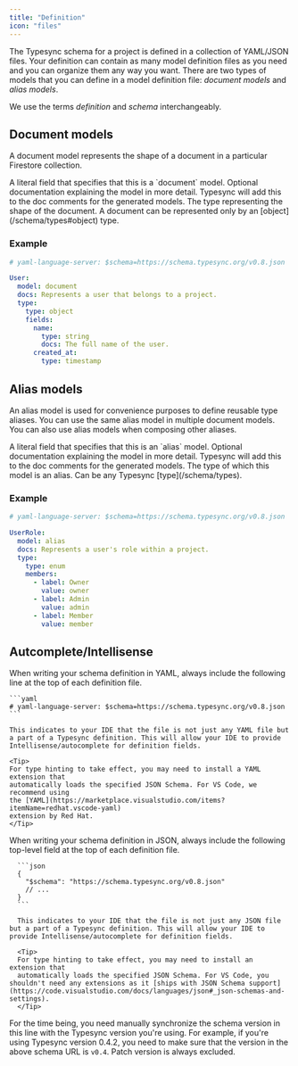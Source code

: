 ```yaml
---
title: "Definition"
icon: "files"
---
```


The Typesync schema for a project is defined in a collection of YAML/JSON files. Your definition can contain as many model definition files as you need and you can organize them any way you want. There are two types of models that you can define in a model definition file: _document models_ and _alias models_.

<Note>We use the terms _definition_ and _schema_ interchangeably.</Note>

## Document models

A document model represents the shape of a document in a particular Firestore collection.

<ParamField path="model" type='"document"' required>
  A literal field that specifies that this is a `document` model.
</ParamField>

<ParamField path="docs" type="string">
  Optional documentation explaining the model in more detail. Typesync will add
  this to the doc comments for the generated models.
</ParamField>

<ParamField path="type" type="hash" required>
  The type representing the shape of the document. A document can be represented
  only by an [object](/schema/types#object) type.
</ParamField>

### Example

```yaml user.yml
# yaml-language-server: $schema=https://schema.typesync.org/v0.8.json

User:
  model: document
  docs: Represents a user that belongs to a project.
  type:
    type: object
    fields:
      name:
        type: string
        docs: The full name of the user.
      created_at:
        type: timestamp
```

## Alias models

An alias model is used for convenience purposes to define reusable type aliases. You can use the same alias model in multiple document models. You can also use alias models when composing other aliases.

<ParamField path="model" type='"alias"' required>
  A literal field that specifies that this is an `alias` model.
</ParamField>

<ParamField path="docs" type="string">
  Optional documentation explaining the model in more detail. Typesync will add
  this to the doc comments for the generated models.
</ParamField>

<ParamField path="type" type="string | hash" required>
  The type of which this model is an alias. Can be any Typesync
  [type](/schema/types).
</ParamField>

### Example

```yaml user.yml
# yaml-language-server: $schema=https://schema.typesync.org/v0.8.json

UserRole:
  model: alias
  docs: Represents a user's role within a project.
  type:
    type: enum
    members:
      - label: Owner
        value: owner
      - label: Admin
        value: admin
      - label: Member
        value: member
```

## Autcomplete/Intellisense

<Tabs>
  <Tab title="YAML definition">
    When writing your schema definition in YAML, always include the following line at the top
    of each definition file.

    ```yaml
    # yaml-language-server: $schema=https://schema.typesync.org/v0.8.json
    ```

    This indicates to your IDE that the file is not just any YAML file but a part of a Typesync definition. This will allow your IDE to provide Intellisense/autocomplete for definition fields.

    <Tip>
    For type hinting to take effect, you may need to install a YAML extension that
    automatically loads the specified JSON Schema. For VS Code, we recommend using
    the [YAML](https://marketplace.visualstudio.com/items?itemName=redhat.vscode-yaml)
    extension by Red Hat.
    </Tip>

  </Tab>

  <Tab title="JSON definition">
    When writing your schema definition in JSON, always include the following top-level field at the top
    of each definition file.

      ```json
      {
        "$schema": "https://schema.typesync.org/v0.8.json"
        // ...
      }
      ```

      This indicates to your IDE that the file is not just any JSON file but a part of a Typesync definition. This will allow your IDE to provide Intellisense/autocomplete for definition fields.

      <Tip>
      For type hinting to take effect, you may need to install an extension that
      automatically loads the specified JSON Schema. For VS Code, you shouldn't need any extensions as it [ships with JSON Schema support](https://code.visualstudio.com/docs/languages/json#_json-schemas-and-settings).
      </Tip>

  </Tab>
</Tabs>

For the time being, you need manually synchronize the schema version in this
line with the Typesync version you're using. For example, if you're using
Typesync version 0.4.2, you need to make sure that the version in the above
schema URL is `v0.4`. Patch version is always excluded.
